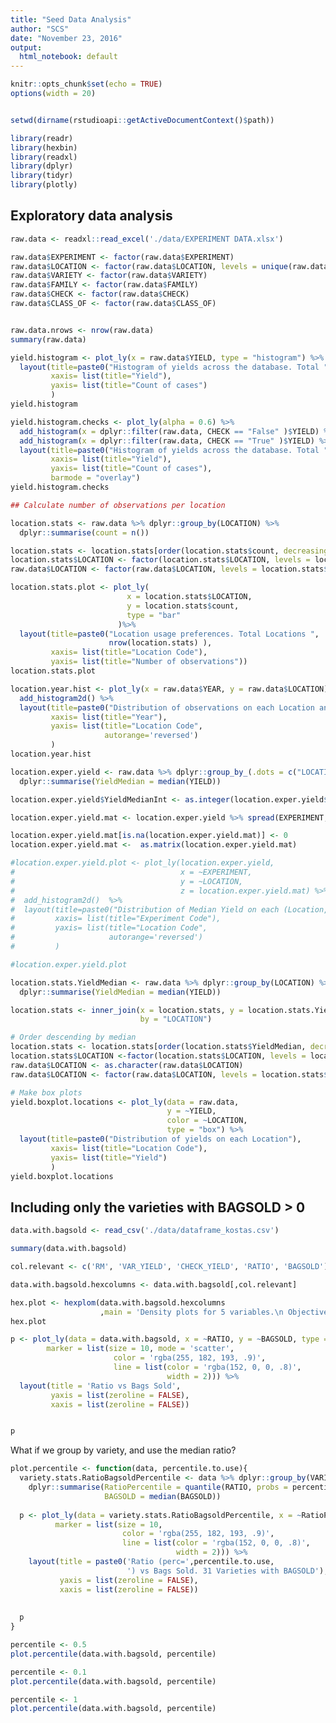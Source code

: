 ```yaml
---
title: "Seed Data Analysis"
author: "SCS"
date: "November 23, 2016"
output: 
  html_notebook: default
---
```


```r
knitr::opts_chunk$set(echo = TRUE)
options(width = 20)


setwd(dirname(rstudioapi::getActiveDocumentContext()$path))

library(readr)
library(hexbin)
library(readxl)
library(dplyr)
library(tidyr)
library(plotly)


```

## Exploratory data analysis

```r
raw.data <- readxl::read_excel('./data/EXPERIMENT DATA.xlsx')
```

```r
raw.data$EXPERIMENT <- factor(raw.data$EXPERIMENT)
raw.data$LOCATION <- factor(raw.data$LOCATION, levels = unique(raw.data$LOCATION))
raw.data$VARIETY <- factor(raw.data$VARIETY)
raw.data$FAMILY <- factor(raw.data$FAMILY)
raw.data$CHECK <- factor(raw.data$CHECK)
raw.data$CLASS_OF <- factor(raw.data$CLASS_OF)


raw.data.nrows <- nrow(raw.data)
summary(raw.data)
```


```r
yield.histogram <- plot_ly(x = raw.data$YIELD, type = "histogram") %>%
  layout(title=paste0("Histogram of yields across the database. Total ", raw.data.nrows, " rows."),
         xaxis= list(title="Yield"),
         yaxis= list(title="Count of cases")
         )
yield.histogram
```


```r

yield.histogram.checks <- plot_ly(alpha = 0.6) %>%
  add_histogram(x = dplyr::filter(raw.data, CHECK == "False" )$YIELD) %>%
  add_histogram(x = dplyr::filter(raw.data, CHECK == "True" )$YIELD) %>%
  layout(title=paste0("Histogram of yields across the database. Total ", raw.data.nrows, " rows."),
         xaxis= list(title="Yield"),
         yaxis= list(title="Count of cases"),
         barmode = "overlay")
yield.histogram.checks

```



```r
## Calculate number of observations per location

location.stats <- raw.data %>% dplyr::group_by(LOCATION) %>%
  dplyr::summarise(count = n())

location.stats <- location.stats[order(location.stats$count, decreasing = TRUE),]
location.stats$LOCATION <- factor(location.stats$LOCATION, levels = location.stats$LOCATION)
raw.data$LOCATION <- factor(raw.data$LOCATION, levels = location.stats$LOCATION)

location.stats.plot <- plot_ly(
                          x = location.stats$LOCATION,
                          y = location.stats$count,
                          type = "bar"
                        )%>%
  layout(title=paste0("Location usage preferences. Total Locations ", 
                      nrow(location.stats) ),
         xaxis= list(title="Location Code"),
         yaxis= list(title="Number of observations"))
location.stats.plot

```


```r
location.year.hist <- plot_ly(x = raw.data$YEAR, y = raw.data$LOCATION) %>% 
  add_histogram2d() %>%
  layout(title=paste0("Distribution of observations on each Location and Year"),
         xaxis= list(title="Year"),
         yaxis= list(title="Location Code",
                     autorange='reversed')
         )
location.year.hist

```


```r
location.exper.yield <- raw.data %>% dplyr::group_by_(.dots = c("LOCATION", "EXPERIMENT")) %>%
  dplyr::summarise(YieldMedian = median(YIELD))

location.exper.yield$YieldMedianInt <- as.integer(location.exper.yield$YieldMedian)

location.exper.yield.mat <- location.exper.yield %>% spread(EXPERIMENT, YieldMedianInt) 

location.exper.yield.mat[is.na(location.exper.yield.mat)] <- 0
location.exper.yield.mat <-  as.matrix(location.exper.yield.mat)

#location.exper.yield.plot <- plot_ly(location.exper.yield, 
#                                     x = ~EXPERIMENT, 
#                                     y = ~LOCATION, 
#                                     z = location.exper.yield.mat) %>%
#  add_histogram2d()  %>%
#  layout(title=paste0("Distribution of Median Yield on each (Location,Experiment) BAD PLOT 0-1s"),
#         xaxis= list(title="Experiment Code"),
#         yaxis= list(title="Location Code",
#                     autorange='reversed')
#         )

#location.exper.yield.plot

```



```r
location.stats.YieldMedian <- raw.data %>% dplyr::group_by(LOCATION) %>%
  dplyr::summarise(YieldMedian = median(YIELD))

location.stats <- inner_join(x = location.stats, y = location.stats.YieldMedian,
                             by = "LOCATION")

```


```r
# Order descending by median
location.stats <- location.stats[order(location.stats$YieldMedian, decreasing = TRUE),]
location.stats$LOCATION <-factor(location.stats$LOCATION, levels = location.stats$LOCATION)
raw.data$LOCATION <- as.character(raw.data$LOCATION)
raw.data$LOCATION <- factor(raw.data$LOCATION, levels = location.stats$LOCATION)

# Make box plots
yield.boxplot.locations <- plot_ly(data = raw.data, 
                                   y = ~YIELD, 
                                   color = ~LOCATION, 
                                   type = "box") %>%
  layout(title=paste0("Distribution of yields on each Location"),
         xaxis= list(title="Location Code"),
         yaxis= list(title="Yield")
         )
yield.boxplot.locations
```


## Including only the varieties with BAGSOLD > 0

```r
data.with.bagsold <- read_csv('./data/dataframe_kostas.csv')

summary(data.with.bagsold)

col.relevant <- c('RM', 'VAR_YIELD', 'CHECK_YIELD', 'RATIO', 'BAGSOLD')

data.with.bagsold.hexcolumns <- data.with.bagsold[,col.relevant]

hex.plot <- hexplom(data.with.bagsold.hexcolumns
                    ,main = 'Density plots for 5 variables.\n Objective: Predict BAGSOLD')
hex.plot

```


```r
p <- plot_ly(data = data.with.bagsold, x = ~RATIO, y = ~BAGSOLD, type = 'scatter',
        marker = list(size = 10, mode = 'scatter',
                       color = 'rgba(255, 182, 193, .9)',
                       line = list(color = 'rgba(152, 0, 0, .8)',
                                   width = 2))) %>%
  layout(title = 'Ratio vs Bags Sold',
         yaxis = list(zeroline = FALSE),
         xaxis = list(zeroline = FALSE))


p


```

What if we group by variety, and use the median ratio?

```r
plot.percentile <- function(data, percentile.to.use){
  variety.stats.RatioBagsoldPercentile <- data %>% dplyr::group_by(VARIETY) %>%
    dplyr::summarise(RatioPercentile = quantile(RATIO, probs = percentile),
                     BAGSOLD = median(BAGSOLD))
  
  p <- plot_ly(data = variety.stats.RatioBagsoldPercentile, x = ~RatioPercentile, y = ~BAGSOLD,
          marker = list(size = 10,
                         color = 'rgba(255, 182, 193, .9)',
                         line = list(color = 'rgba(152, 0, 0, .8)',
                                     width = 2))) %>%
    layout(title = paste0('Ratio (perc=',percentile.to.use,
                          ') vs Bags Sold. 31 Varieties with BAGSOLD'),
           yaxis = list(zeroline = FALSE),
           xaxis = list(zeroline = FALSE))
  
  
  p
}


```

```r
percentile <- 0.5
plot.percentile(data.with.bagsold, percentile)
```

```r
percentile <- 0.1
plot.percentile(data.with.bagsold, percentile)
```

```r
percentile <- 1
plot.percentile(data.with.bagsold, percentile)
```


